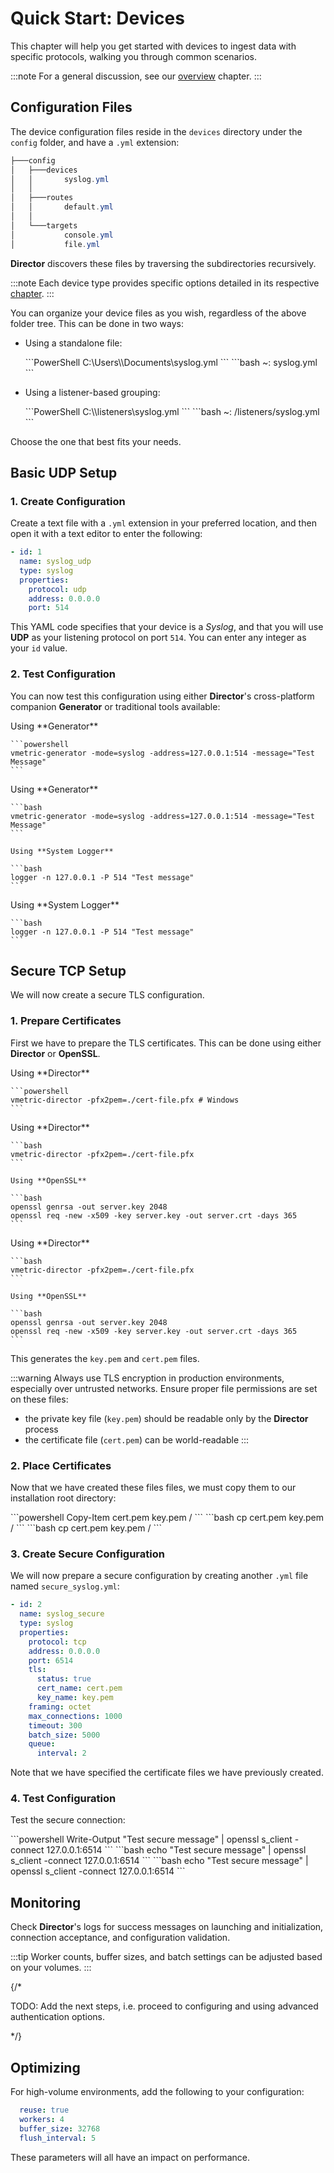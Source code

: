 # Quick Start: Devices

This chapter will help you get started with devices to ingest data with specific protocols, walking you through common scenarios.

:::note
For a general discussion, see our [overview](/docs/configuration/devices/index.mdx) chapter.
:::

## Configuration Files

The device configuration files reside in the `devices` directory under the `config` folder, and have a `.yml` extension:

```powershell
├───config
│   ├───devices
│   │       syslog.yml
│   │
│   ├───routes
│   │       default.yml
│   │
│   └───targets
│           console.yml
│           file.yml
```

**Director** discovers these files by traversing the subdirectories recursively.

:::note
Each device type provides specific options detailed in its respective [chapter](/docs/configuration/devices/index.mdx).
:::

You can organize your device files as you wish, regardless of the above folder tree. This can be done in two ways:

- Using a standalone file:

    <Tabs groupId="cli-options">
      <TabItem value="powershell" label="PowerShell" default>
        ```PowerShell
        C:\Users\<user-name>\Documents\syslog.yml
        ```
      </TabItem>
      <TabItem value="bash" label="Bash">  
        ```bash
        ~: syslog.yml
        ```
      </TabItem>
    </Tabs>

- Using a listener-based grouping:

    <Tabs groupId="cli-options">
      <TabItem value="powershell" label="PowerShell" default>
        ```PowerShell
        C:\<vm_root>\listeners\syslog.yml
        ```
      </TabItem>
      <TabItem value="bash" label="Bash">  
        ```bash
        ~: <vm_root>/listeners/syslog.yml
        ```
      </TabItem>
    </Tabs>

Choose the one that best fits your needs.

## Basic UDP Setup

### 1. Create Configuration

Create a text file with a `.yml` extension in your preferred location, and then open it with a text editor to enter the following:

```yaml
- id: 1
  name: syslog_udp
  type: syslog
  properties:
    protocol: udp
    address: 0.0.0.0
    port: 514
```

This YAML code specifies that your device is a _Syslog_, and that you will use **UDP** as your listening protocol on port `514`. You can enter any integer as your `id` value.

### 2. Test Configuration

You can now test this configuration using either **Director**'s cross-platform companion **Generator** or traditional tools available:

<Tabs groupId="os-options">
  <TabItem value="windows" label="Windows" default>
    Using **Generator**

    ```powershell
    vmetric-generator -mode=syslog -address=127.0.0.1:514 -message="Test Message"
    ```
  </TabItem>

  <TabItem value="linux" label="Linux">
    Using **Generator**

    ```bash
    vmetric-generator -mode=syslog -address=127.0.0.1:514 -message="Test Message"
    ```

    Using **System Logger**

    ```bash
    logger -n 127.0.0.1 -P 514 "Test message"
    ```
  </TabItem>

  <TabItem value="macos" label="macOS">
    Using **System Logger**

    ```bash
    logger -n 127.0.0.1 -P 514 "Test message"
    ```
  </TabItem>
</Tabs>

## Secure TCP Setup

We will now create a secure TLS configuration.

### 1. Prepare Certificates

First we have to prepare the TLS certificates. This can be done using either **Director** or **OpenSSL**.

<Tabs groupId="os-options">
  <TabItem value="windows" label="Windows" default>
    Using **Director**

    ```powershell
    vmetric-director -pfx2pem=./cert-file.pfx # Windows
    ```
  </TabItem>

  <TabItem value="linux" label="Linux">
    Using **Director**

    ```bash
    vmetric-director -pfx2pem=./cert-file.pfx
    ```

    Using **OpenSSL**

    ```bash
    openssl genrsa -out server.key 2048
    openssl req -new -x509 -key server.key -out server.crt -days 365
    ```
  </TabItem>

  <TabItem value="macos" label="macOS">
    Using **Director**

    ```bash
    vmetric-director -pfx2pem=./cert-file.pfx
    ```
    
    Using **OpenSSL**

    ```bash
    openssl genrsa -out server.key 2048
    openssl req -new -x509 -key server.key -out server.crt -days 365
    ```
  </TabItem>
</Tabs>

This generates the `key.pem` and `cert.pem` files.

:::warning
Always use TLS encryption in production environments, especially over untrusted networks. Ensure proper file permissions are set on these files:

- the private key file (`key.pem`) should be readable only by the **Director** process
- the certificate file (`cert.pem`) can be world-readable
:::

### 2. Place Certificates

Now that we have created these files files, we must copy them to our installation root directory:

<Tabs groupId="os-options">
  <TabItem value="windows" label="Windows" default>
    ```powershell
    Copy-Item cert.pem key.pem <vm_root>/
    ```
  </TabItem>
  
  <TabItem value="linux" label="Linux" default>
    ```bash
    cp cert.pem key.pem <vm_root>/
    ```
  </TabItem>

  <TabItem value="macos" label="macOS" default>
    ```bash
    cp cert.pem key.pem <vm_root>/
    ```
  </TabItem>
</Tabs>

### 3. Create Secure Configuration

We will now prepare a secure configuration by creating another `.yml` file named `secure_syslog.yml`:

```yaml
- id: 2
  name: syslog_secure
  type: syslog
  properties:
    protocol: tcp
    address: 0.0.0.0
    port: 6514
    tls:
      status: true
      cert_name: cert.pem
      key_name: key.pem
    framing: octet
    max_connections: 1000
    timeout: 300
    batch_size: 5000
    queue:
      interval: 2
```

Note that we have specified the certificate files we have previously created.

### 4. Test Configuration

Test the secure connection:

<Tabs groupId="os-options">
  <TabItem value="windows" label="Windows" default>
    ```powershell
    Write-Output "Test secure message" | openssl s_client -connect 127.0.0.1:6514
    ```
  </TabItem>
  
  <TabItem value="linux" label="Linux" default>
    ```bash
    echo "Test secure message" | openssl s_client -connect 127.0.0.1:6514
    ```
  </TabItem>

  <TabItem value="macos" label="macOS" default>
    ```bash
    echo "Test secure message" | openssl s_client -connect 127.0.0.1:6514
    ```
  </TabItem>
</Tabs>

## Monitoring

Check **Director**'s logs for success messages on launching and initialization, connection acceptance, and configuration validation.

:::tip
Worker counts, buffer sizes, and batch settings can be adjusted based on your volumes.
:::

{/*

TODO: Add the next steps, i.e. proceed to configuring and using advanced authentication options.

*/}

## Optimizing

For high-volume environments, add the following to your configuration:

```yaml
  reuse: true
  workers: 4
  buffer_size: 32768
  flush_interval: 5
```

These parameters will all have an impact on performance.
